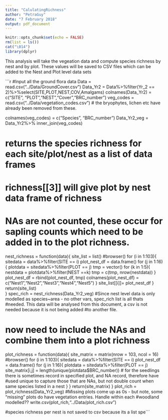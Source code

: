 ```yaml
---
title: "CalulatingRichness"
author: "PetraGuy"
date: "7 February 2018"
output: pdf_document
---
```


```r
knitr::opts_chunk$set(echo = FALSE)
rm(list = ls())
cat("\014")
library(dplyr)
```

This analysis will take the vegeation data and compute species richness by nest and by plot. These values will be saved to CSV files which can be added to the Nest and Plot level data sets


```r
#Input all the ground flora data
Data = read.csv("../Data/GroundCover.csv")
Data_Yr2 = Data%>%filter(Yr_2 == 2)%>%select(SITE,PLOT,NEST,COV,Amalgams)
colnames(Data_Yr2) = c("SITE", "PLOT","NEST","Cover","BRC_number")
veg_codes = read.csv("../Data/vegetation_codes.csv")
# the  bryophytes, lichen etc have already been removed from these. 

colnames(veg_codes) = c("Species", "BRC_number")
Data_Yr2_veg = Data_Yr2%>% inner_join(veg_codes)

# returns the species richness for each site/plot/nest as a list of data frames
# richness[[3]] will give plot by nest data frame of richness
# NAs are not counted, these occur for sapling counts which need to be added in to the plot richness.

nest_richness = function(data){
  site_list = list()
  #browser()
    for (i in 1:103){
    sitedata = data%>%filter(SITE == i)
    plot_nest_df = data.frame()
    for (j in 1:16){
      plotdata = sitedata%>%filter(PLOT == j)
      tmp = vector()
       for (k in 1:5){
        nestdata = plotdata%>%filter(NEST ==k)
        tmp = c(tmp, nrow(nestdata))
        }
      plot_nest_df = rbind(plot_nest_df, tmp)
      colnames(plot_nest_df) = c("Nest1","Nest2","Nest3","Nest4","Nest5")
    }
   site_list[[i]]= plot_nest_df
  }
return(site_list)   
}
spec_rich = nest_richness(Data_Yr2_veg)
#Since nest level data is only modelled as species~area - no other vars, spec_rich list is all thats #needed. This data will be analysed from this document, a csv is not needed because it is not being added #to another file.

# now need to include the NAs and combine them into a plot richness
plot_richness = function(data){
  site_matrix = matrix(nrow = 103, ncol = 16)
  #browser()
  for (i in 1:103){
    sitedata = data%>%filter(SITE == i)
    plot_nest_df = data.frame()
    for (j in 1:16){
      plotdata = sitedata%>%filter(PLOT == j)
      site_matrix[i,j] = length(unique(plotdata$BRC_number))
      # for the seedlings there is sometimes record in specified plot, and NA record, therefore have 
      #used unique to capture those that are NAs, but not double count when same species listed in a nest
    }
  }
  return(site_matrix)
}
plot_rich = plot_richness(Data_Yr2_veg)
 #Missing plots come up as 0s - but note, some "missing" plots do have vegetation entries. Handle within each #woodland modelled??
write.csv(plot_rich,"../Data/plot_rich.csv")

#species richness per nest is not saved to csv because its a list spe```

